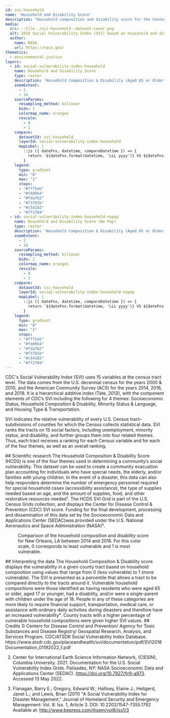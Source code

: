 ```yaml
---
id: svi-household
name: 'Household and Disability Score'
description: "Household composition and disability score for the Centers for Disease Control and Prevention (CDC) Social Vulnerability Index (SVI) gridded at a spatial resolution of 1 km"
media:
  src: ::file ./svi-household--dataset-cover.png
  alt: 2018 Social Vulnerability Index (SVI) based on household and disability score.
  author:
    name: NASA
    url: https://nasa.gov/
thematics:
  - environmental-justice
layers:
  - id: social-vulnerability-index-household
    name: Household and Disability Score
    type: raster
    description: 'Household Composition & Disability (Aged 65 or Older, Aged 17 or Younger, Civilian with a Disability, Single-Parent Households) - Percentile ranking'
    zoomExtent:
      - 2
      - 16
    sourceParams:
      resampling_method: bilinear
      bidx: 1
      colormap_name: oranges
      rescale:
        - 0
        - 1
    compare:
      datasetId: svi-household
      layerId: social-vulnerability-index-household
      mapLabel: |
        ::js ({ dateFns, datetime, compareDatetime }) => {
          return `${dateFns.format(datetime, 'LLL yyyy')} VS ${dateFns.format(compareDatetime, 'LLL yyyy')}`;
        }
    legend:
      type: gradient
      min: "0"
      max: "1"
      stops:
      - "#fff5eb"
      - "#fdd9b4"
      - "#fda762"
      - "#f3701b"
      - "#c54102"
      - "#7f2704"
  - id: social-vulnerability-index-household-nopop
    name: Household and Disability Score (No Pop)
    type: raster
    description: 'Household Composition & Disability (Aged 65 or Older, Aged 17 or Younger, Civilian with a Disability, Single-Parent Households) - Percentile ranking'
    zoomExtent:
      - 2
      - 16
    sourceParams:
      resampling_method: bilinear
      bidx: 1
      colormap_name: oranges
      rescale:
        - 0
        - 1
    compare:
      datasetId: svi-household
      layerId: social-vulnerability-index-household-nopop
      mapLabel: |
        ::js ({ dateFns, datetime, compareDatetime }) => {
          return `${dateFns.format(datetime, 'LLL yyyy')} VS ${dateFns.format(compareDatetime, 'LLL yyyy')}`;
        }
    legend:
      type: gradient
      min: "0"
      max: "1"
      stops:
      - "#fff5eb"
      - "#fdd9b4"
      - "#fda762"
      - "#f3701b"
      - "#c54102"
      - "#7f2704"
---
```


<Block>
<Prose>
CDC's Social Vulnerability Index (SVI) uses 15 variables at the census tract level. The data comes from the U.S. decennial census for the years 2000 & 2010, and the American Community Survey (ACS) for the years 2014, 2016, and 2018. It is a hierarchical additive index (Tate, 2013), with the component elements of CDC’s SVI including the following for 4 themes: Socioeconomic Status, Household Composition & Disability, Minority Status & Language, and Housing Type & Transportation.

SVI indicates the relative vulnerability of every U.S. Census tract–subdivisions of counties for which the Census collects statistical data. SVI ranks the tracts on 15 social factors, including unemployment, minority status, and disability, and further groups them into four related themes. Thus, each tract receives a ranking for each Census variable and for each of the four themes, as well as an overall ranking.
</Prose>
</Block>

<Block>
<Prose>
## Scientific research
The Household Composition & Disability Score (HCDS) is one of the four themes used in determining a community’s social vulnerability. This dataset can be used to create a community evacuation plan accounting for individuals who have special needs, the elderly, and/or families with young children. In the event of a disaster, this data can also help responders determine the number of emergency personnel required for special household cases (accessibility assistance), the type of supplies needed based on age, and the amount of supplies, food, and other restorative resources needed¹. The HCDS SVI Grid is part of the U.S. Census Grids collection, and displays the Center for Disease Control & Prevention (CDC) SVI score. Funding for the final development, processing and dissemination of this data set by the Socioeconomic Data and Applications Center (SEDAC)was provided under the U.S. National Aeronautics and Space Administration (NASA)². 
</Prose>
</Block>

<Block type='full'>
<Figure>
  <Map
    datasetId='svi-household'
    layerId='social-vulnerability-index-household'
    dateTime='2014-01-01'
    zoom={10}
    center={[-90.18,29.96]}
    compareDateTime='2016-01-01'
  />
  <Caption
    attrAuthor='NASA'
    attrUrl='https://nasa.gov/'
  >
    Comparison of the household composition and disability score for New Orleans, LA between 2014 and 2016. For this color scale, 0 corresponds to least vulnerable and 1 is most vulnerable.
  </Caption>
</Figure>
<Prose>
## Interpreting the data
The Household Composition & Disability score displays the vulnerability in a given county tract based on household composition using values that range from 0 (less vulnerable) to 1 (more vulnerable). The SVI is presented as a percentile that allows a tract to be compared directly to the tracts around it. Vulnerable household compositions were those identified as having residents who were aged 65 or older, aged 17 or younger, had a disability, and/or were a single-parent with children under the age of 18. People in any of these categories are more likely to require financial support, transportation, medical care, or assistance with ordinary daily activities during disasters and therefore have an increased vulnerability³. County tracts with a higher percentage of vulnerable household compositions were given higher SVI values.
</Prose>
</Block>

<Block>
<Prose>
## Credits
1) Centers for Disease Control and Prevention/ Agency for Toxic Substances and Disease Registry/ Geospatial Research, Analysis, and Services Program. CDC/ATSDR Social Vulnerability Index Database. https://www.atsdr.cdc.gov/placeandhealth/svi/documentation/pdf/SVI2018Documentation_01192022_1.pdf

2) Center for International Earth Science Information Network, (CIESIN), Columbia University. 2021. Documentation for the U.S. Social Vulnerability Index Grids. Palisades, NY: NASA Socioeconomic Data and Applications Center (SEDAC). https://doi.org/10.7927/fjr9-a973. Accessed 13 May 2022.

3) Flanagan, Barry E.; Gregory, Edward W.; Hallisey, Elaine J.; Heitgerd, Janet L.; and Lewis, Brian (2011) "A Social Vulnerability Index for Disaster Management," Journal of Homeland Security and Emergency Management: Vol. 8: Iss. 1, Article 3. DOI: 10.2202/1547-7355.1792 Available at: http://www.bepress.com/jhsem/vol8/iss1/3 
</Prose>
</Block>
